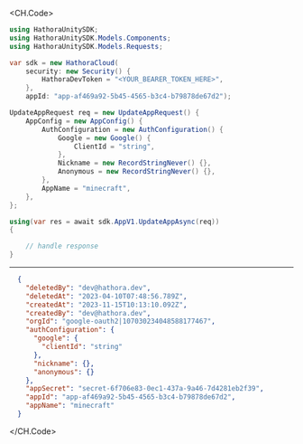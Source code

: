 
<CH.Code>
```csharp UpdateApp.cs
using HathoraUnitySDK;
using HathoraUnitySDK.Models.Components;
using HathoraUnitySDK.Models.Requests;

var sdk = new HathoraCloud(
    security: new Security() {
        HathoraDevToken = "<YOUR_BEARER_TOKEN_HERE>",
    },
    appId: "app-af469a92-5b45-4565-b3c4-b79878de67d2");

UpdateAppRequest req = new UpdateAppRequest() {
    AppConfig = new AppConfig() {
        AuthConfiguration = new AuthConfiguration() {
            Google = new Google() {
                ClientId = "string",
            },
            Nickname = new RecordStringNever() {},
            Anonymous = new RecordStringNever() {},
        },
        AppName = "minecraft",
    },
};

using(var res = await sdk.AppV1.UpdateAppAsync(req))
{

    // handle response
}
```
---

```json Example Response
  {
    "deletedBy": "dev@hathora.dev",
    "deletedAt": "2023-04-10T07:48:56.789Z",
    "createdAt": "2023-11-15T10:13:10.092Z",
    "createdBy": "dev@hathora.dev",
    "orgId": "google-oauth2|107030234048588177467",
    "authConfiguration": {
      "google": {
        "clientId": "string"
      },
      "nickname": {},
      "anonymous": {}
    },
    "appSecret": "secret-6f706e83-0ec1-437a-9a46-7d4281eb2f39",
    "appId": "app-af469a92-5b45-4565-b3c4-b79878de67d2",
    "appName": "minecraft"
  }
```
</CH.Code>
